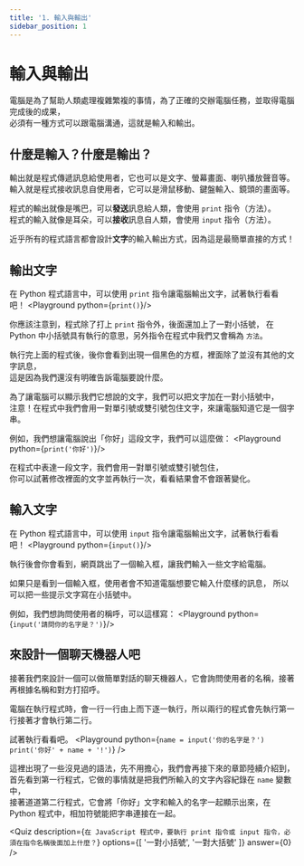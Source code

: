 ```yaml
---
title: '1. 輸入與輸出'
sidebar_position: 1
---
```


# 輸入與輸出
電腦是為了幫助人類處理複雜繁複的事情，為了正確的交辦電腦任務，並取得電腦完成後的成果，<br/>
必須有一種方式可以跟電腦溝通，這就是輸入和輸出。

## 什麼是輸入？什麼是輸出？
輸出就是程式傳遞訊息給使用者，它也可以是文字、螢幕畫面、喇叭播放聲音等。<br/>
輸入就是程式接收訊息自使用者，它可以是滑鼠移動、鍵盤輸入、鏡頭的畫面等。

程式的輸出就像是嘴巴，可以**發送**訊息給人類，會使用 `print` 指令（方法）。<br/>
程式的輸入就像是耳朵，可以**接收**訊息自人類，會使用 `input` 指令（方法）。<br/>

近乎所有的程式語言都會設計**文字**的輸入輸出方式，因為這是最簡單直接的方式！

## 輸出文字
在 Python 程式語言中，可以使用 `print` 指令讓電腦輸出文字，試著執行看看吧！
<Playground python={`print()`}/>

你應該注意到，程式除了打上 `print` 指令外，後面還加上了一對小括號，
在 Python 中小括號具有執行的意思，另外指令在程式中我們又會稱為 `方法`。

執行完上面的程式後，後你會看到出現一個黑色的方框，裡面除了並沒有其他的文字訊息，<br/>
這是因為我們還沒有明確告訴電腦要說什麼。

為了讓電腦可以顯示我們它想說的文字，我們可以把文字加在一對小括號中，<br/>
注意！在程式中我們會用一對單引號或雙引號包住文字，來讓電腦知道它是一個字串。

例如，我們想讓電腦說出「你好」這段文字，我們可以這麼做：
<Playground python={`print('你好')`}/>

在程式中表達一段文字，我們會用一對單引號或雙引號包住，<br/>
你可以試著修改裡面的文字並再執行一次，看看結果會不會跟著變化。

## 輸入文字
在 Python 程式語言中，可以使用 `input` 指令讓電腦輸出文字，試著執行看看吧！
<Playground python={`input()`}/>

執行後會你會看到，網頁跳出了一個輸入框，讓我們輸入一些文字給電腦。

如果只是看到一個輸入框，使用者會不知道電腦想要它輸入什麼樣的訊息，
所以可以把一些提示文字寫在小括號中。

例如，我們想詢問使用者的稱呼，可以這樣寫：
<Playground python={`input('請問你的名字是？')`}/>

## 來設計一個聊天機器人吧
接著我們來設計一個可以做簡單對話的聊天機器人，它會詢問使用者的名稱，接著再根據名稱和對方打招呼。

電腦在執行程式時，會一行一行由上而下逐一執行，所以兩行的程式會先執行第一行接著才會執行第二行。

試著執行看看吧。
<Playground python={`name = input('你的名字是？')
print('你好' + name + '!')`} />

這裡出現了一些沒見過的語法，先不用擔心，我們會再接下來的章節陸續介紹到，<br/>
首先看到第一行程式，它做的事情就是把我們所輸入的文字內容紀錄在 `name` 變數中，<br/>
接著道道第二行程式，它會將「你好」文字和輸入的名字一起顯示出來，在 Python 程式中，相加符號能把字串連接在一起。

<Quiz
  description={`在 JavaScript 程式中，要執行 print 指令或 input 指令，必須在指令名稱後面加上什麼？`}
  options={[ '一對小括號', '一對大括號' ]}
  answer={0}
/>